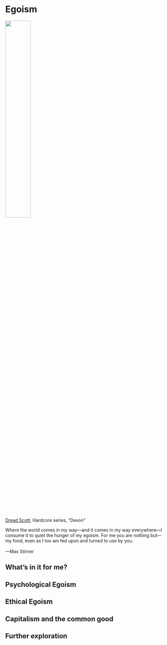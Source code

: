 # Egoism {#egoism}

:::: {.centerpic data-latex=""}

![](img/hardcore-02.jpg){width=40%}

::: {.centercap data-latex=""}

[Dread Scott](https://www.dreadscott.net/works/hardcore/), Hardcore series, "Devon"

:::

::::

:::{.epigraph data-latex=""}
Where the world comes in my way—and it comes in my way everywhere—I consume it to quiet the hunger of my egoism. For me you are nothing but—my food, even as I too am fed upon and turned to use by you.\
\
---Max Stirner
:::

## What's in it for me?




## Psychological Egoism

## Ethical Egoism

## Capitalism and the common good

## Further exploration {- #further-6}
